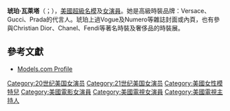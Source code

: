 {{藝人
| 姓名     = 琥珀·瓦萊塔
| 類型     = 模特兒
| 圖片     = Amber Valletta 2009.jpg
| 圖片尺寸 = 
| 圖片簡介 = 2009年
| 原名     = Amber Evangeline Valletta
| 英文名   = Amber Valletta
| 綽號     = 
| 其他藝名 = 
| 國籍     = 
| 出生日期 = {{birth date and age|1974|2|9}}
| 出生地點 = {{USA}}[[菲尼克斯_(亚利桑那州)|菲尼克斯 (亚利桑那州)]]
| 逝世日期 = 
| 逝世地點 = 
| 職業     = 模特兒、女演員
| 語言     = 
| 教育程度 = 
| 宗教信仰 = 
| 配偶     = 
| 出身地   = 
| 出道作   = 
| 出道日期 = 
| 代表作   = 
| 活躍年代 = 1993年至今
| 唱片公司 = 
| 經紀公司 = {{USA}}DNA Models<br/>{{UK}}Models 1<br/>{{FRA}}Marilyn Models
| 網站     = 
| 相關團體 = 
| 獎項     = 
| IMDb    = 
}}

'''琥珀·瓦萊塔'''（{{lang-en|Amber Valletta}}；{{bd|1974年|2月9日|catIdx=V}}），[[美國|美國]][[超級名模|超級名模]]及[[女演員|女演員]]。她是高級時裝品牌：Versace、Gucci、Prada的代言人。琥珀上過Vogue及Numero等雜誌封面或內頁，也有參與Christian Dior、Chanel、Fendi等著名時裝及奢侈品的時裝展。

== 參考文獻 ==
* [http://models.com/models/amber-valletta Models.com Profile] {{Wayback|url=http://models.com/models/amber-valletta |date=20201107115701 }}

{{us-bio-stub}}
{{Authority control}}
{{DEFAULTSORT:Valletta, Amber}}
[[Category:20世纪美国女演员|Category:20世纪美国女演员]]
[[Category:21世纪美国女演员|Category:21世纪美国女演员]]
[[Category:美國女性模特兒|Category:美國女性模特兒]]
[[Category:美國電影女演員|Category:美國電影女演員]]
[[Category:美國電視女演員|Category:美國電視女演員]]
[[Category:美國電視主持人|Category:美國電視主持人]]